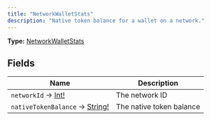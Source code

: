 ```yaml
---
title: "NetworkWalletStats"
description: "Native token balance for a wallet on a network."
---
```


**Type:** [NetworkWalletStats](/api-reference/types/networkwalletstats)

## Fields

| Name | Description |
|------|-------------|
| `networkId` → [Int!](/api-reference/types/int) | The network ID |
| `nativeTokenBalance` → [String!](/api-reference/types/string) | The native token balance |

